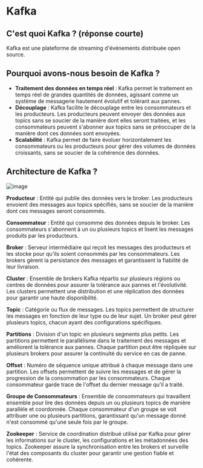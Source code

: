 # Kafka

## C'est quoi Kafka ? (réponse courte)

Kafka est une plateforme de streaming d'événements distribuée open source.

## Pourquoi avons-nous besoin de Kafka ?

- **Traitement des données en temps réel** : Kafka permet le traitement en temps réel de grandes quantités de données, agissant comme un système de messagerie hautement évolutif et tolérant aux pannes.
- **Découplage** : Kafka facilite le découplage entre les consommateurs et les producteurs. Les producteurs peuvent envoyer des données aux topics sans se soucier de la manière dont elles seront traitées, et les consommateurs peuvent s'abonner aux topics sans se préoccuper de la manière dont ces données sont envoyées.
- **Scalabilité** : Kafka permet de faire évoluer horizontalement les consommateurs ou les producteurs pour gérer des volumes de données croissants, sans se soucier de la cohérence des données.

## Architecture de Kafka ?

![image](../../static/img/kafka.png)

**Producteur** : Entité qui publie des données vers le broker. Les producteurs envoient des messages aux topics spécifiés, sans se soucier de la manière dont ces messages seront consommés.

**Consommateur** : Entité qui consomme des données depuis le broker. Les consommateurs s'abonnent à un ou plusieurs topics et lisent les messages produits par les producteurs.

**Broker** : Serveur intermédiaire qui reçoit les messages des producteurs et les stocke pour qu'ils soient consommés par les consommateurs. Les brokers gèrent la persistance des messages et garantissent la fiabilité de leur livraison.

**Cluster** : Ensemble de brokers Kafka répartis sur plusieurs régions ou centres de données pour assurer la tolérance aux pannes et l'évolutivité. Les clusters permettent une distribution et une réplication des données pour garantir une haute disponibilité.

**Topic** : Catégorie ou flux de messages. Les topics permettent de structurer les messages en fonction de leur type ou de leur sujet. Un broker peut gérer plusieurs topics, chacun ayant des configurations spécifiques.

**Partitions** : Division d'un topic en plusieurs segments plus petits. Les partitions permettent le parallélisme dans le traitement des messages et améliorent la tolérance aux pannes. Chaque partition peut être répliquée sur plusieurs brokers pour assurer la continuité du service en cas de panne.

**Offset** : Numéro de séquence unique attribué à chaque message dans une partition. Les offsets permettent de suivre les messages et de gérer la progression de la consommation par les consommateurs. Chaque consommateur garde trace de l'offset du dernier message qu'il a traité.

**Groupe de Consommateurs** : Ensemble de consommateurs qui travaillent ensemble pour lire des données depuis un ou plusieurs topics de manière parallèle et coordonnée. Chaque consommateur d'un groupe se voit attribuer une ou plusieurs partitions, garantissant qu'un message donné n'est consommé qu'une seule fois par le groupe.

**Zookeeper** : Service de coordination distribué utilisé par Kafka pour gérer les informations sur le cluster, les configurations et les métadonnées des topics. Zookeeper assure la synchronisation entre les brokers et surveille l'état des composants du cluster pour garantir une gestion fiable et cohérente.
